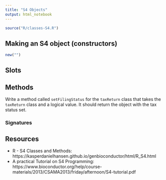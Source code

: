 ```yaml
---
title: "S4 Objects"
output: html_notebook
---
```


```r
source("R/classes-S4.R")
```

## Making an S4 object (constructors)

```r
new("")
```

## Slots


## Methods

Write a method called `setFilingStatus` for the `taxReturn` class that takes the `taxReturn` class and a logical value. It should return the object with the tax status set. 


### Signatures



## Resources

- R - S4 Classes and Methods: https://kasperdanielhansen.github.io/genbioconductor/html/R_S4.html
- A practical Tutorial on S4 Programming: https://www.bioconductor.org/help/course-materials/2013/CSAMA2013/friday/afternoon/S4-tutorial.pdf
